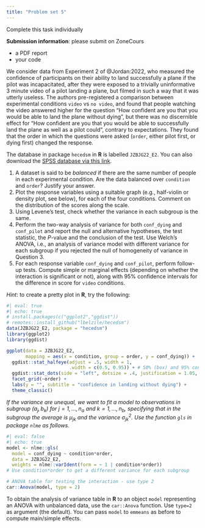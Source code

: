 ```yaml
---
title: "Problem set 5"
---
```


Complete this task individually

**Submission information**: please submit on ZoneCours

- a PDF report
- your code



We consider data from Experiment 2 of @Jordan:2022, who measured the confidence of participants on their ability to land successfully a plane if the pilot was incapacitated, after they were exposed to a trivially uninformative 3 minute video of a pilot landing a plane, but filmed in such a way that it was utterly useless. The authors pre-registered a comparison between experimental conditions `video` vs `no video`, and found that people watching the video answered higher for the question "How confident are you that you would be able to land the plane without dying", but there was no discernible effect for "How confident are you that you would be able to successfully land the plane as well as a pilot could", contrary to expectations. They found that the order in which the questions were asked (`order`, either pilot first, or dying first) changed the response.

The database in package `hecedsm` in **R** is labelled `JZBJG22_E2`. You can also download the [SPSS database via this link](/files/data/SPSS/JZBJG22_E2.sav).


1. A dataset is said to be *balanced* if there are the same number of people in each experimental condition. Are the data balanced over `condition` and `order`? Justify your answer.
2. Plot the response variables using a suitable graph (e.g., half-violin or density plot, see below), for each of the four conditions. Comment on the distribution of the scores along the scale.
3. Using Levene's test, check whether the variance in each subgroup is the same.
4. Perform the two-way analysis of variance for both `conf_dying` and `conf_pilot` and report the null and alternative hypotheses, the test statistic, the $P$-value and the conclusion of the test. Use Welch's ANOVA, i.e., an analysis of variance model with different variance for each subgroup if you rejected the null of homogeneity of variance in Question 3.
5. For each response variable `conf_dying` and `conf_pilot`, perform follow-up tests. Compute simple or marginal effects (depending on whether the interaction is significant or not), along with 95% confidence intervals for the difference in score for `video` conditions. 


*Hint*: to create a pretty plot in **R**, try the following:

```r
#| eval: true
#| echo: true
# install.packages(c("ggplot2","ggdist"))
# remotes::install_github("lbelzile/hecedsm")
data(JZBJG22_E2, package = "hecedsm")
library(ggplot2)
library(ggdist)

ggplot(data = JZBJG22_E2, 
       mapping = aes(x = condition, group = order, y = conf_dying)) + 
  ggdist::stat_halfeye(adjust = .5, width = 1, 
                       .width = c(0.5, 0.95)) + # 50% (box) and 95% confidence intervals
  ggdist::stat_dots(side = "left", dotsize = .4, justification = 1.05, binwidth = .1) +
  facet_grid(~order) + 
  labs(y = "", subtitle = "confidence in landing without dying") +
  theme_classic()
```

*If the variance are unequal, we want to fit a model to observations in subgroup $(a_j, b_k)$ for $j=1, \ldots, n_a$ and $k=1, \ldots, n_b$, specifying that in the subgroup the average is $\mu_{jk}$ and the variance $\sigma^2_{jk}$. Use the function `gls` in package `nlme` as follows.*


```r
#| eval: false
#| echo: true
model <- nlme::gls(
  model = conf_dying ~ condition*order,
  data = JZBJG22_E2,
  weights = nlme::varIdent(form = ~ 1 | condition*order))
# Use condition*order to get a different variance for each subgroup

# ANOVA table for testing the interaction - use type 2
car::Anova(model, type = 2)
```

To obtain the analysis of variance table in **R** to an object `model` representing an ANOVA with unbalanced data, use the `car::Anova` function. Use `type=2` as argument (the default). You can pass `model` to `emmeans` as before to compute main/simple effects.
